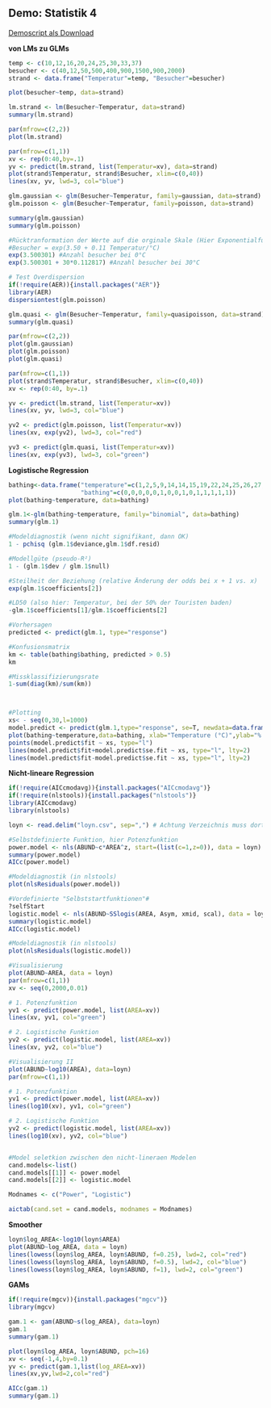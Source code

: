 
## Demo: Statistik 4

[Demoscript als Download](16_Statistik4/RFiles/Demo_Tests.R)


__von LMs zu GLMs__

```r
temp <- c(10,12,16,20,24,25,30,33,37)
besucher <- c(40,12,50,500,400,900,1500,900,2000)
strand <- data.frame("Temperatur"=temp, "Besucher"=besucher)

plot(besucher~temp, data=strand)

lm.strand <- lm(Besucher~Temperatur, data=strand)
summary(lm.strand)

par(mfrow=c(2,2))
plot(lm.strand)

par(mfrow=c(1,1))
xv <- rep(0:40,by=.1)
yv <- predict(lm.strand, list(Temperatur=xv), data=strand)
plot(strand$Temperatur, strand$Besucher, xlim=c(0,40))
lines(xv, yv, lwd=3, col="blue")

glm.gaussian <- glm(Besucher~Temperatur, family=gaussian, data=strand)
glm.poisson <- glm(Besucher~Temperatur, family=poisson, data=strand)

summary(glm.gaussian)
summary(glm.poisson)

#Rücktranformation der Werte auf die orginale Skale (Hier Exponentialfunktion da family=possion als Link-Funktion den natürlichen Logarithmus (log) verwendet)
#Besucher = exp(3.50 + 0.11 Temperatur/°C)
exp(3.500301) #Anzahl besucher bei 0°C
exp(3.500301 + 30*0.112817) #Anzahl besucher bei 30°C

# Test Overdispersion
if(!require(AER)){install.packages("AER")}
library(AER)
dispersiontest(glm.poisson)

glm.quasi <- glm(Besucher~Temperatur, family=quasipoisson, data=strand)
summary(glm.quasi)

par(mfrow=c(2,2))
plot(glm.gaussian)
plot(glm.poisson)
plot(glm.quasi)

par(mfrow=c(1,1))
plot(strand$Temperatur, strand$Besucher, xlim=c(0,40))
xv <- rep(0:40, by=.1)

yv <- predict(lm.strand, list(Temperatur=xv))
lines(xv, yv, lwd=3, col="blue")

yv2 <- predict(glm.poisson, list(Temperatur=xv))
lines(xv, exp(yv2), lwd=3, col="red")

yv3 <- predict(glm.quasi, list(Temperatur=xv))
lines(xv, exp(yv3), lwd=3, col="green")

```


 __Logistische Regression__

```r
bathing<-data.frame("temperature"=c(1,2,5,9,14,14,15,19,22,24,25,26,27,28,29),
                    "bathing"=c(0,0,0,0,0,1,0,0,1,0,1,1,1,1,1))
plot(bathing~temperature, data=bathing)

glm.1<-glm(bathing~temperature, family="binomial", data=bathing)
summary(glm.1)

#Modeldiagnostik (wenn nicht signifikant, dann OK)
1 - pchisq (glm.1$deviance,glm.1$df.resid)

#Modellgüte (pseudo-R²)
1 - (glm.1$dev / glm.1$null)

#Steilheit der Beziehung (relative Änderung der odds bei x + 1 vs. x)
exp(glm.1$coefficients[2])

#LD50 (also hier: Temperatur, bei der 50% der Touristen baden)
-glm.1$coefficients[1]/glm.1$coefficients[2]

#Vorhersagen
predicted <- predict(glm.1, type="response")

#Konfusionsmatrix
km <- table(bathing$bathing, predicted > 0.5)
km

#Missklassifizierungsrate
1-sum(diag(km)/sum(km))



#Plotting
xs< - seq(0,30,l=1000)
model.predict <- predict(glm.1,type="response", se=T, newdata=data.frame(temperature=xs))
plot(bathing~temperature,data=bathing, xlab="Temperature (°C)",ylab="% Bathing", pch=16, col="red")
points(model.predict$fit ~ xs, type="l")
lines(model.predict$fit+model.predict$se.fit ~ xs, type="l", lty=2)
lines(model.predict$fit-model.predict$se.fit ~ xs, type="l", lty=2)
```

 __Nicht-lineare Regression __

```r
if(!require(AICcmodavg)){install.packages("AICcmodavg")}
if(!require(nlstools)){install.packages("nlstools")}
library(AICcmodavg)
library(nlstools)

loyn <- read.delim("loyn.csv", sep=",") # Achtung Verzeichnis muss dort gesetzt sein wo Daten sind

#Selbstdefinierte Funktion, hier Potenzfunktion
power.model <- nls(ABUND~c*AREA^z, start=(list(c=1,z=0)), data = loyn)
summary(power.model)
AICc(power.model)

#Modeldiagnostik (in nlstools)
plot(nlsResiduals(power.model))

#Vordefinierte "Selbststartfunktionen"#
?selfStart
logistic.model <- nls(ABUND~SSlogis(AREA, Asym, xmid, scal), data = loyn)
summary(logistic.model)
AICc(logistic.model)

#Modeldiagnostik (in nlstools)
plot(nlsResiduals(logistic.model))

#Visualisierung
plot(ABUND~AREA, data = loyn)
par(mfrow=c(1,1))
xv <- seq(0,2000,0.01)

# 1. Potenzfunktion
yv1 <- predict(power.model, list(AREA=xv))
lines(xv, yv1, col="green")

# 2. Logistische Funktion
yv2 <- predict(logistic.model, list(AREA=xv))
lines(xv, yv2, col="blue")

#Visualisierung II
plot(ABUND~log10(AREA), data=loyn)
par(mfrow=c(1,1))

# 1. Potenzfunktion
yv1 <- predict(power.model, list(AREA=xv))
lines(log10(xv), yv1, col="green")

# 2. Logistische Funktion
yv2 <- predict(logistic.model, list(AREA=xv))
lines(log10(xv), yv2, col="blue")


#Model seletkion zwischen den nicht-lineraen Modelen
cand.models<-list()
cand.models[[1]] <- power.model
cand.models[[2]] <- logistic.model

Modnames <- c("Power", "Logistic")

aictab(cand.set = cand.models, modnames = Modnames)
```

 __Smoother__

```r
loyn$log_AREA<-log10(loyn$AREA)       
plot(ABUND~log_AREA, data = loyn)
lines(lowess(loyn$log_AREA, loyn$ABUND, f=0.25), lwd=2, col="red")
lines(lowess(loyn$log_AREA, loyn$ABUND, f=0.5), lwd=2, col="blue")
lines(lowess(loyn$log_AREA, loyn$ABUND, f=1), lwd=2, col="green")
```

 __GAMs__

```r
if(!require(mgcv)){install.packages("mgcv")}
library(mgcv)

gam.1 <- gam(ABUND~s(log_AREA), data=loyn)
gam.1
summary(gam.1)

plot(loyn$log_AREA, loyn$ABUND, pch=16)
xv <- seq(-1,4,by=0.1)
yv <- predict(gam.1,list(log_AREA=xv))
lines(xv,yv,lwd=2,col="red")

AICc(gam.1)
summary(gam.1)
```
